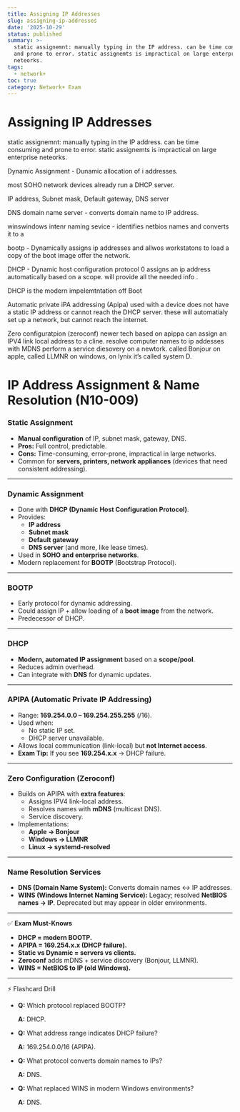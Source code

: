 ```yaml
---
title: Assigning IP Addresses
slug: assigning-ip-addresses
date: '2025-10-29'
status: published
summary: >-
  static assignemnt: manually typing in the IP address. can be time consuming
  and prone to error. static assignemts is impractical on large enterprise
  neteorks.
tags:
  - network+
toc: true
category: Network+ Exam
---
```


# Assigning IP Addresses

static assignemnt: manually typing in the IP address. can be time consuming and prone to error. static assignemts is impractical on large enterprise neteorks. 

Dynamic Assignment - Dunamic allocation of i addresses. 

most SOHO network devices already run a DHCP server. 

IP address, Subnet mask, Default gateway, DNS server 

DNS domain name server - converts domain name to IP address. 

winswindows intenr naming sevice - identifies netbios names and converts it to a 

bootp - Dynamically assigns ip addresses and allwos workstatons to load a copy of the boot image offer the network. 

DHCP - Dynamic host configuration protocol 0 assigns an ip address automatically based on a scope. will provide all the needed info . 

DHCP is the modern impelemtntation off Boot 

Automatic private iPA addressing (Apipa) used with a device does not have a static IP address or cannot reach the DHCP server. these will automatialy set up a network, but cannot reach the internet. 

Zero configuratpion (zeroconf) newer tech based on apippa can assign an IPV4 link local address to a cline. resolve computer names to ip addesses with MDNS perform a service diesovery on a newtork. called Bonjour on apple, called LLMNR on windows, on lynix it’s called system D. 

# IP Address Assignment & Name Resolution (N10-009)

### **Static Assignment**

- **Manual configuration** of IP, subnet mask, gateway, DNS.
- **Pros:** Full control, predictable.
- **Cons:** Time-consuming, error-prone, impractical in large networks.
- Common for **servers, printers, network appliances** (devices that need consistent addressing).

---

### **Dynamic Assignment**

- Done with **DHCP (Dynamic Host Configuration Protocol)**.
- Provides:
    - **IP address**
    - **Subnet mask**
    - **Default gateway**
    - **DNS server** (and more, like lease times).
- Used in **SOHO and enterprise networks**.
- Modern replacement for **BOOTP** (Bootstrap Protocol).

---

### **BOOTP**

- Early protocol for dynamic addressing.
- Could assign IP + allow loading of a **boot image** from the network.
- Predecessor of DHCP.

---

### **DHCP**

- **Modern, automated IP assignment** based on a **scope/pool**.
- Reduces admin overhead.
- Can integrate with **DNS** for dynamic updates.

---

### **APIPA (Automatic Private IP Addressing)**

- Range: **169.254.0.0 – 169.254.255.255** (/16).
- Used when:
    - No static IP set.
    - DHCP server unavailable.
- Allows local communication (link-local) but **not Internet access**.
- **Exam Tip:** If you see **169.254.x.x** → DHCP failure.

---

### **Zero Configuration (Zeroconf)**

- Builds on APIPA with **extra features**:
    - Assigns IPV4 link-local address.
    - Resolves names with **mDNS** (multicast DNS).
    - Service discovery.
- Implementations:
    - **Apple → Bonjour**
    - **Windows → LLMNR**
    - **Linux → systemd-resolved**

---

### **Name Resolution Services**

- **DNS (Domain Name System):** Converts domain names ↔ IP addresses.
- **WINS (Windows Internet Naming Service):** Legacy; resolved **NetBIOS names → IP**. Deprecated but may appear in older environments.

---

✅ **Exam Must-Knows**

- **DHCP = modern BOOTP.**
- **APIPA = 169.254.x.x (DHCP failure).**
- **Static vs Dynamic = servers vs clients.**
- **Zeroconf** adds mDNS + service discovery (Bonjour, LLMNR).
- **WINS = NetBIOS to IP (old Windows).**

---

⚡ Flashcard Drill

- **Q:** Which protocol replaced BOOTP?
    
    **A:** DHCP.
    
- **Q:** What address range indicates DHCP failure?
    
    **A:** 169.254.0.0/16 (APIPA).
    
- **Q:** What protocol converts domain names to IPs?
    
    **A:** DNS.
    
- **Q:** What replaced WINS in modern Windows environments?
    
    **A:** DNS.

